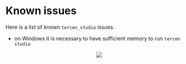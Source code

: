 # Known issues {-}

Here is a list of known `tercen_studio` issues.

* on Windows it is necessary to have sufficient memory to run `tercen studio`

<center>![](images/goldfish.png)</center>